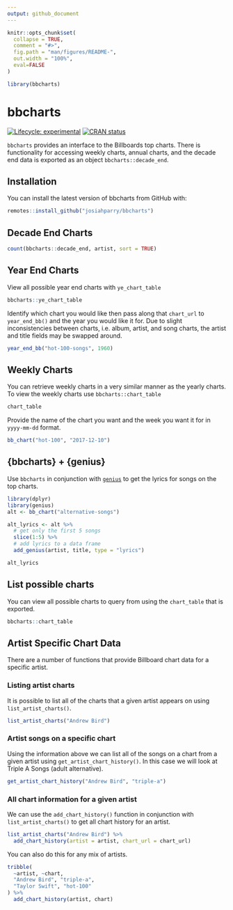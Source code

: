 ```yaml
---
output: github_document
---
```


<!-- README.md is generated from README.Rmd. Please edit that file -->

```r
knitr::opts_chunk$set(
  collapse = TRUE,
  comment = "#>",
  fig.path = "man/figures/README-",
  out.width = "100%",
  eval=FALSE
)

library(bbcharts)

```
# bbcharts

<!-- badges: start -->
[![Lifecycle: experimental](https://img.shields.io/badge/lifecycle-experimental-orange.svg)](https://www.tidyverse.org/lifecycle/#experimental)
[![CRAN status](https://www.r-pkg.org/badges/version/bbcharts)](https://cran.r-project.org/package=bbcharts)
<!-- badges: end -->

`bbcharts` provides an interface to the Billboards top charts. There is functionality for accessing weekly charts, annual charts, and the decade end data is exported as an object `bbcharts::decade_end`.


## Installation

You can install the latest version of bbcharts from GitHub with:

``` r
remotes::install_github("josiahparry/bbcharts")
```

## Decade End Charts

```r
count(bbcharts::decade_end, artist, sort = TRUE)
```

## Year End Charts

View all possible year end charts with `ye_chart_table`

```r
bbcharts::ye_chart_table
```

Identify which chart you would like then pass along that `chart_url` to `year_end_bb()` and the year you would like it for. Due to slight inconsistencies between charts, i.e. album, artist, and song charts, the artist and title fields may be swapped around. 

```r
year_end_bb("hot-100-songs", 1960)
```


## Weekly Charts

You can retrieve weekly charts in a very similar manner as the yearly charts. To view the weekly charts use `bbcharts::chart_table`

```r
chart_table
```

Provide the name of the chart you want and the week you want it for in `yyyy-mm-dd` format. 

```r
bb_chart("hot-100", "2017-12-10")
```

## {bbcharts} + {genius} 

Use `bbcharts` in conjunction with [`genius`](https://github.com/josiahparry/genius) to get the lyrics for songs on the top charts.

```r
library(dplyr)
library(genius)
alt <- bb_chart("alternative-songs")

alt_lyrics <- alt %>% 
  # get only the first 5 songs
  slice(1:5) %>% 
  # add lyrics to a data frame
  add_genius(artist, title, type = "lyrics")

alt_lyrics

```

## List possible charts

You can view all possible charts to query from using the `chart_table` that is exported.

```r
bbcharts::chart_table
```


## Artist Specific Chart Data

There are a number of functions that provide Billboard chart data for a specific artist. 

### Listing artist charts

It is possible to list all of the charts that a given artist appears on using `list_artist_charts()`.

```r
list_artist_charts("Andrew Bird")
```

### Artist songs on a specific chart

Using the information above we can list all of the songs on a chart from a given artist using `get_artist_chart_history()`. In this case we will look at Triple A Songs (adult alternative).

```r
get_artist_chart_history("Andrew Bird", "triple-a")
```

### All chart information for a given artist

We can use the `add_chart_history()` function in conjunction with `list_artist_charts()` to get all chart history for an artist.

```r
list_artist_charts("Andrew Bird") %>% 
  add_chart_history(artist = artist, chart_url = chart_url)
```

You can also do this for any mix of artists.

```r
tribble(
  ~artist, ~chart,
  "Andrew Bird", "triple-a",
  "Taylor Swift", "hot-100"
) %>% 
  add_chart_history(artist, chart)
```


